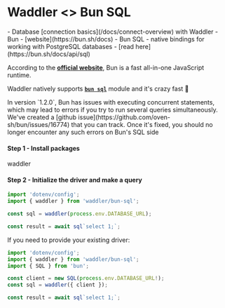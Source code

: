 
# Waddler \<\> Bun SQL

<Prerequisites>
- Database [connection basics](/docs/connect-overview) with Waddler
- Bun - [website](https://bun.sh/docs)
- Bun SQL - native bindings for working with PostgreSQL databases - [read here](https://bun.sh/docs/api/sql)
</Prerequisites>

According to the **[official website](https://bun.sh/)**, Bun is a fast all-in-one JavaScript runtime. 

Waddler natively supports **[`bun sql`](https://bun.sh/docs/api/sql)** module and it's crazy fast 🚀  

<Callout type='error'>
In version `1.2.0`, Bun has issues with executing concurrent statements, which may lead to errors if you try to run several queries simultaneously.
We've created a [github issue](https://github.com/oven-sh/bun/issues/16774) that you can track. Once it's fixed, you should no longer encounter any such errors on Bun's SQL side
</Callout>

#### Step 1 - Install packages
<Npm>
waddler
</Npm>

#### Step 2 - Initialize the driver and make a query
```typescript copy
import 'dotenv/config';
import { waddler } from 'waddler/bun-sql';

const sql = waddler(process.env.DATABASE_URL);

const result = await sql`select 1;`;
```

If you need to provide your existing driver:
```typescript copy
import 'dotenv/config';
import { waddler } from 'waddler/bun-sql';
import { SQL } from 'bun';

const client = new SQL(process.env.DATABASE_URL!);
const sql = waddler({ client });

const result = await sql`select 1;`;
```
